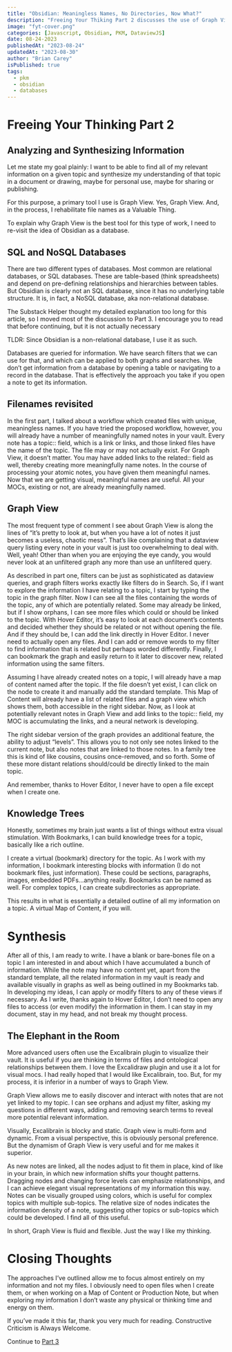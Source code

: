```yaml
---
title: "Obsidian: Meaningless Names, No Directories, Now What?"
description: "Freeing Your Thiking Part 2 discusses the use of Graph View and Bookmarks to discover and organize information in your vault"
image: "fyt-cover.png"
categories: [Javascript, Obsidian, PKM, DataviewJS]
date: 08-24-2023
publishedAt: "2023-08-24"
updatedAt: "2023-08-30"
author: "Brian Carey"
isPublished: true
tags:
  - pkm
  - obsidian
  - databases
---
```


# Freeing Your Thinking Part 2

## Analyzing and Synthesizing Information

Let me state my goal plainly: I want to be able to find all of my relevant information on a given topic and synthesize my understanding of that topic in a document or drawing, maybe for personal use, maybe for sharing or publishing.

For this purpose, a primary tool I use is Graph View. Yes, Graph View. And, in the process, I rehabilitate file names as a Valuable Thing.

To explain why Graph View is the best tool for this type of work, I need to re-visit the idea of Obsidian as a database.

## SQL and NoSQL Databases

There are two different types of databases. Most common are relational databases, or SQL databases. These are table-based (think spreadsheets) and depend on pre-defining relationships and hierarchies between tables. But Obsidian is clearly not an SQL database, since it has no underlying table structure. It is, in fact, a NoSQL database, aka non-relational database.

The Substack Helper thought my detailed explanation too long for this article, so I moved most of the discussion to Part 3. I encourage you to read that before continuing, but it is not actually necessary

TLDR: Since Obsidian is a non-relational database, I use it as such.

Databases are queried for information. We have search filters that we can use for that, and which can be applied to both graphs and searches. We don’t get information from a database by opening a table or navigating to a record in the database. That is effectively the approach you take if you open a note to get its information.

## Filenames revisited

In the first part, I talked about a workflow which created files with unique, meaningless names. If you have tried the proposed workflow, however, you will already have a number of meaningfully named notes in your vault. Every note has a topic:: field, which is a link or links, and those linked files have the name of the topic. The file may or may not actually exist. For Graph View, it doesn’t matter. You may have added links to the related:: field as well, thereby creating more meaningfully name notes. In the course of processing your atomic notes, you have given them meaningful names. Now that we are getting visual, meaningful names are useful. All your MOCs, existing or not, are already meaningfully named.

## Graph View

The most frequent type of comment I see about Graph View is along the lines of “it’s pretty to look at, but when you have a lot of notes it just becomes a useless, chaotic mess”. That’s like complaining that a dataview query listing every note in your vault is just too overwhelming to deal with. Well, yeah! Other than when you are enjoying the eye candy, you would never look at an unfiltered graph any more than use an unfiltered query.

As described in part one, filters can be just as sophisticated as dataview queries, and graph filters works exactly like filters do in Search. So, if I want to explore the information I have relating to a topic, I start by typing the topic in the graph filter. Now I can see all the files containing the words of the topic, any of which are potentially related. Some may already be linked, but if I show orphans, I can see more files which could or should be linked to the topic. With Hover Editor, it’s easy to look at each document’s contents and decided whether they should be related or not without opening the file. And if they should be, I can add the link directly in Hover Editor. I never need to actually open any files. And I can add or remove words to my filter to find information that is related but perhaps worded differently. Finally, I can bookmark the graph and easily return to it later to discover new, related information using the same filters.

Assuming I have already created notes on a topic, I will already have a map of content named after the topic. If the file doesn’t yet exist, I can click on the node to create it and manually add the standard template. This Map of Content will already have a list of related files and a graph view which shows them, both accessible in the right sidebar. Now, as I look at potentially relevant notes in Graph View and add links to the topic:: field, my MOC is accumulating the links, and a neural network is developing.

The right sidebar version of the graph provides an additional feature, the ability to adjust “levels”. This allows you to not only see notes linked to the current note, but also notes that are linked to those notes. In a family tree this is kind of like cousins, cousins once-removed, and so forth. Some of these more distant relations should/could be directly linked to the main topic.

And remember, thanks to Hover Editor, I never have to open a file except when I create one.

## Knowledge Trees

Honestly, sometimes my brain just wants a list of things without extra visual stimulation. With Bookmarks, I can build knowledge trees for a topic, basically like a rich outline.

I create a virtual (bookmark) directory for the topic. As I work with my information, I bookmark interesting blocks with information (I do not bookmark files, just information). These could be sections, paragraphs, images, embedded PDFs…anything really. Bookmarks can be named as well. For complex topics, I can create subdirectories as appropriate.

This results in what is essentially a detailed outline of all my information on a topic. A virtual Map of Content, if you will.

# Synthesis

After all of this, I am ready to write. I have a blank or bare-bones file on a topic I am interested in and about which I have accumulated a bunch of information. While the note may have no content yet, apart from the standard template, all the related information in my vault is ready and available visually in graphs as well as being outlined in my Bookmarks tab. In developing my ideas, I can apply or modify filters to any of these views if necessary. As I write, thanks again to Hover Editor, I don’t need to open any files to access (or even modify) the information in them. I can stay in my document, stay in my head, and not break my thought process.

## The Elephant in the Room

More advanced users often use the Excalibrain plugin to visualize their vault. It is useful if you are thinking in terms of files and ontological relationships between them. I love the Excalidraw plugin and use it a lot for visual mocs. I had really hoped that I would like Excalibrain, too. But, for my process, it is inferior in a number of ways to Graph View.

Graph View allows me to easily discover and interact with notes that are not yet linked to my topic. I can see orphans and adjust my filter, asking my questions in different ways, adding and removing search terms to reveal more potential relevant information.

Visually, Excalibrain is blocky and static. Graph view is multi-form and dynamic. From a visual perspective, this is obviously personal preference. But the dynamism of Graph View is very useful and for me makes it superior.

As new notes are linked, all the nodes adjust to fit them in place, kind of like in your brain, in which new information shifts your thought patterns. Dragging nodes and changing force levels can emphasize relationships, and I can achieve elegant visual representations of my information this way. Notes can be visually grouped using colors, which is useful for complex topics with multiple sub-topics. The relative size of nodes indicates the information density of a note, suggesting other topics or sub-topics which could be developed. I find all of this useful.

In short, Graph View is fluid and flexible. Just the way I like my thinking.

# Closing Thoughts

The approaches I’ve outlined allow me to focus almost entirely on my information and not my files. I obviously need to open files when I create them, or when working on a Map of Content or Production Note, but when exploring my information I don’t waste any physical or thinking time and energy on them.

If you’ve made it this far, thank you very much for reading. Constructive Criticism is Always Welcome.

Continue to [Part 3](http://biscotty.online/blogs/obsidian/obsidian-no-sql-database)
